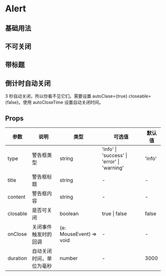 # Alert

## 基础用法


<DemoBase />

## 不可关闭


<DemoCloseable />

## 带标题


<DemoTitle />

## 倒计时自动关闭

3 秒自动关闭，所以你看不见它们。需要设置 autoClase={true} closeable={false}。使用 autoCloseTime 设置自动关闭时间。


<DemoAutoClose />

## Props

| 参数     | 说明                     | 类型                    | 可选值                                      | 默认值 |
| -------- | ------------------------ | ----------------------- | ------------------------------------------- | ------ |
| type     | 警告框类型               | string                  | 'info' \| 'success' \| 'error' \| 'warning' | 'info' |
| title    | 警告框标题               | string                  | -                                           | -      |
| content  | 警告框内容               | string                  | -                                           | -      |
| closable | 是否可关闭               | boolean                 | true \| false                               | false  |
| onClose  | 关闭事件触发时的回调     | (e: MouseEvent) => void | -                                           | -      |
| duration | 自动关闭时间，单位为毫秒 | number                  | -                                           | 3000   |
